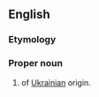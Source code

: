 ==English==

===Etymology===
{{rfe|lang=en}}

===Proper noun===
{{en-proper noun}}

# {{surname|lang=en|dot=}} of [[Ukrainian]] origin.